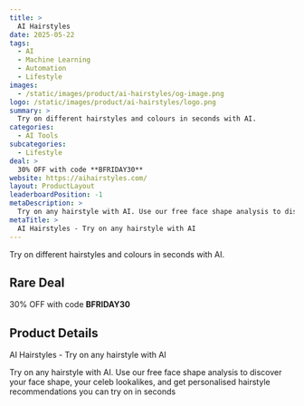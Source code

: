 ```yaml
---
title: >
  AI Hairstyles
date: 2025-05-22
tags:
  - AI
  - Machine Learning
  - Automation
  - Lifestyle
images:
  - /static/images/product/ai-hairstyles/og-image.png
logo: /static/images/product/ai-hairstyles/logo.png
summary: >
  Try on different hairstyles and colours in seconds with AI.
categories:
  - AI Tools
subcategories:
  - Lifestyle
deal: >
  30% OFF with code **BFRIDAY30**
website: https://aihairstyles.com/
layout: ProductLayout
leaderboardPosition: -1
metaDescription: >
  Try on any hairstyle with AI. Use our free face shape analysis to discover your face shape, your celeb lookalikes, and get personalised hairstyle recommendations you can try on in seconds
metaTitle: >
  AI Hairstyles - Try on any hairstyle with AI
---
```

Try on different hairstyles and colours in seconds with AI.

## Rare Deal

30% OFF with code **BFRIDAY30**

## Product Details

AI Hairstyles - Try on any hairstyle with AI

Try on any hairstyle with AI. Use our free face shape analysis to discover your face shape, your celeb lookalikes, and get personalised hairstyle recommendations you can try on in seconds
